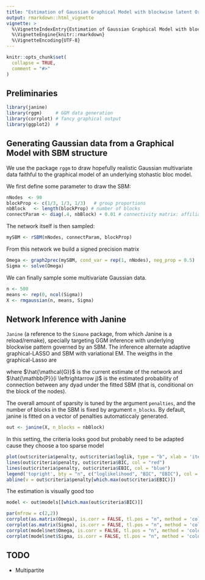 ```yaml
---
title: "Estimation of Gaussian Graphical Model with blockwise latent Organisation"
output: rmarkdown::html_vignette
vignette: >
  %\VignetteIndexEntry{Estimation of Gaussian Graphical Model with blockwise latent Organisation}
  %\VignetteEngine{knitr::rmarkdown}
  %\VignetteEncoding{UTF-8}
---
```


```r
knitr::opts_chunk$set(
  collapse = TRUE,
  comment = "#>"
)
```


## Preliminaries

```r
library(janine)   
library(rggm)     # GGM data generation
library(corrplot) # fancy graphical output
library(ggplot2)  # 
```

## Generating Gaussian data from a Graphical Model with SBM structure

We use the package `rggm` to draw hopefully realistic Gaussian multivariate data faithful to the graphical model of an underlying stohastic bloc model.


We first define some parameter to draw the SBM:

```r
nNodes  <- 90
blockProp <- c(1/3, 1/3, 1/3)   # group proportions
nbBlock   <- length(blockProp) # number of blocks
connectParam <- diag(.4, nbBlock) + 0.01 # connectivity matrix: affiliation network
```

The network itself is then sampled:

```r
mySBM <- rSBM(nNodes, connectParam, blockProp)
```

From this network we build a signed precision matrix 

```r
Omega <- graph2prec(mySBM, cond_var = rep(1, nNodes), neg_prop = 0.5)
Sigma <- solve(Omega)
```

We can finally sample some multivariate Gaussian data.

```r
n <- 500
means <- rep(0, ncol(Sigma))
X <- rmgaussian(n, means, Sigma)
```

## Network Inference with Janine

`Janine` (a reference to the `Simone` package, from which Janine is a reload/remake), specially targeting GGM inference with underlying blockwise pattern governed by an SBM. The inference alternate adaptive graphical-LASSO and SBM with variational EM. The weigths in the graphical-Lasso are

\begin{equation}
  w_{ij} = \frac{\left(1 - \hat{\mathbb{P}}(i \leftrightarrow j)\right)}{1 - \mathrm{density}(\hat{\mathcal{G}})},
\end{equation}

where $\hat{\mathcal{G}}$ is the current estimate of the network and $\hat{\mathbb{P}}(i \leftrightarrow j)$ is the estimated probability of connection between any dyad under the fitted SBM (that is, conditional on the block of the nodes).

The overall amount of sparsity is tuned by the argument `penalties`, and the number of blocks in the SBM is fixed by argument `n_blocks`. By default, janine is fitted on a vector of penalties automaticcaly generated.

```r
out <- janine(X, n_blocks = nbBlock)
```

In this setting, the criteria looks good but probably need to be adapted cause they choose a too sparse model

```r
plot(out$criteria$penalty, out$criteria$loglik, type = "b", xlab = 'iteration', ylab = 'criteria', log = "x")
lines(out$criteria$penalty, out$criteria$BIC, col = "red")
lines(out$criteria$penalty, out$criteria$EBIC, col = "blue")
legend('topright', bty = "n", c("loglikelihood", "BIC", "EBIC"), col = c("black", "red", "blue"), lty = c(1,1,1))
abline(v = out$criteria$penalty[which.max(out$criteria$EBIC)])
```

The estimation is visually good too

```r
model <- out$models[[which.max(out$criteria$BIC)]]
```


```r
par(mfrow = c(2,2))
corrplot(as.matrix(Omega), is.corr = FALSE, tl.pos = "n", method = 'color', type = "upper", diag = FALSE, title = "TRUE precision")
corrplot(as.matrix(Sigma), is.corr = FALSE, tl.pos = "n", method = 'color', type = "upper", diag = FALSE, title = "TRUE variance")
corrplot(model$net$Omega, is.corr = FALSE, tl.pos = "n", method = 'color', type = "upper", diag = FALSE, title = "Estimated precision")
corrplot(model$net$Sigma, is.corr = FALSE, tl.pos = "n", method = 'color', type = "upper", diag = FALSE, title = "Estimated variance")
```

## TODO
  - Multipartite

